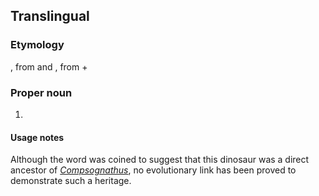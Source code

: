 ==Translingual==
{{wikipedia}}
{{wikispecies}}

===Etymology===
{{etyl|NL.|mul}}, from {{etyl|grc|mul}} {{m|grc|πρό||before}} and {{etyl|NL.|mul}} {{m|mul|Compsognathus}}, from {{etyl|grc|mul}} {{m|grc|κομψος||elegant", "refined" or "dainty}} + {{m|grc|γναθος||jaw}}

===Proper noun===
{{taxoninfl|i=1|g=m}}

# {{taxon|genus|family|Coelophysidae|small, [[bipedal]], [[dinosaur]] that lived during the Late [[Triassic]] Period, about 222 to 219 million years ago}}

====Usage notes====
Although the word was coined to suggest that this dinosaur was a direct ancestor of ''[[Compsognathus]]'', no evolutionary link has been proved to demonstrate such a heritage.